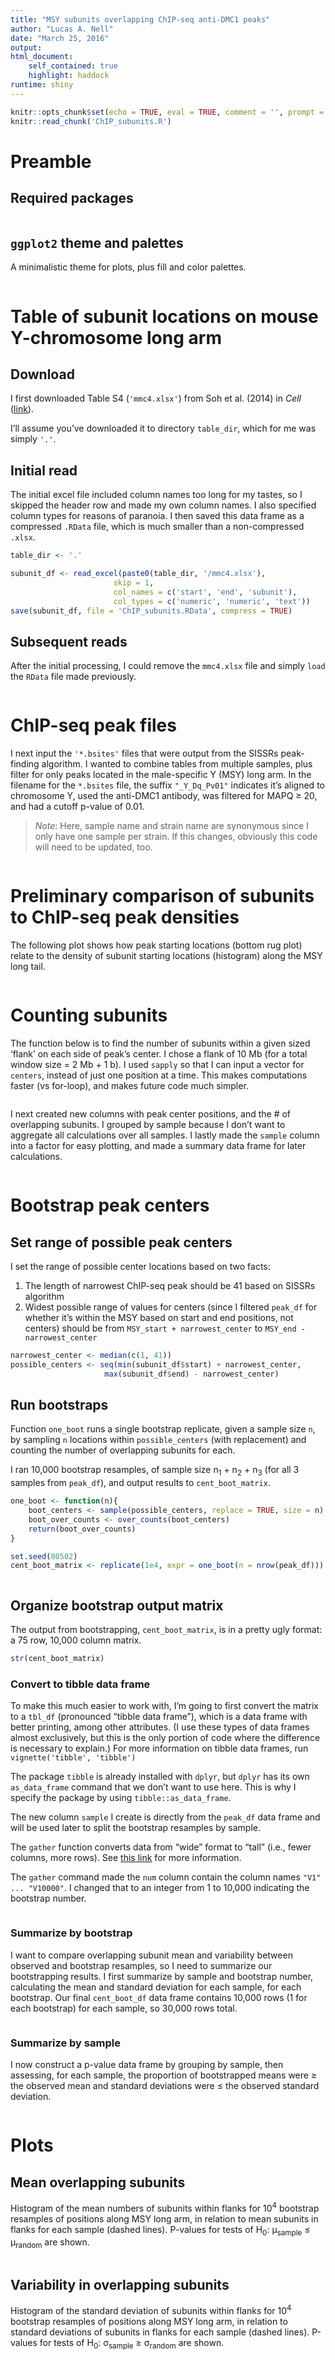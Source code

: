 ```yaml
---
title: "MSY subunits overlapping ChIP-seq anti-DMC1 peaks"
author: "Lucas A. Nell"
date: "March 25, 2016"
output: 
html_document:
    self_contained: true
    highlight: haddock
runtime: shiny
---
```



```r
knitr::opts_chunk$set(echo = TRUE, eval = TRUE, comment = '', prompt = FALSE)
knitr::read_chunk('ChIP_subunits.R')
```

# Preamble

## Required packages
```r
```

## `ggplot2` theme and palettes
A minimalistic theme for plots, plus fill and color palettes.
```r
```



# Table of subunit locations on mouse Y-chromosome long arm

## Download
I first downloaded Table S4 (`'mmc4.xlsx'`) from Soh et al. (2014) in *Cell* 
([link](http://dx.doi.org/10.1016/j.cell.2014.09.052)).

I'll assume you've downloaded it to directory `table_dir`, which for me was simply `'.'`.

## Initial read
The initial excel file included column names too long for my tastes, so I skipped the
header row and made my own column names. I also specified column types for reasons of
paranoia.
I then saved this data frame as a compressed `.RData` file, which is much smaller than a 
non-compressed `.xlsx`.

```r
table_dir <- '.'

subunit_df <- read_excel(paste0(table_dir, '/mmc4.xlsx'),
                       skip = 1, 
                       col_names = c('start', 'end', 'subunit'),
                       col_types = c('numeric', 'numeric', 'text'))
save(subunit_df, file = 'ChIP_subunits.RData', compress = TRUE)
```

## Subsequent reads
After the initial processing, I could remove the `mmc4.xlsx` file and simply `load` the
`RData` file made previously.

```r
```



# ChIP-seq peak files

I next input the `'*.bsites'` files that were output from the SISSRs peak-finding 
algorithm. I wanted to combine tables from multiple samples, plus filter for only 
peaks located in the male-specific Y (MSY) long arm. In the filename for the `*.bsites`
file, the suffix `"_Y_Dq_Pv01"` indicates it's aligned to chromosome Y, used the 
anti-DMC1 antibody, was filtered for MAPQ ≥ 20, and had a cutoff p-value of 0.01.

> *Note*: Here, sample name and strain name are synonymous since I only have one sample
> per strain. If this changes, obviously this code will need to be updated, too.


```r
```



# Preliminary comparison of subunits to ChIP-seq peak densities

The following plot shows how peak starting locations (bottom rug plot) relate to the
density of subunit starting locations (histogram) along the MSY long tail.

```r
```



# Counting subunits

The function below is to find the number of subunits within a given sized 
'flank' on each side of peak's center. I chose a flank of 10 Mb (for a total window size
= 2 Mb + 1 b). I used `sapply` so that I can input a vector for `centers`, 
instead of just one position at a time. This makes computations faster (vs for-loop), 
and makes future code much simpler.

```r
```


I next created new columns with peak center positions, and the # of overlapping subunits.
I grouped by sample because I don't want to aggregate all calculations over all samples. 
I lastly made the `sample` column into a factor for easy plotting, and made a summary 
data frame for later calculations.

```r
```





# Bootstrap peak centers


## Set range of possible peak centers
I set the range of possible center locations based on two facts:

1. The length of narrowest ChIP-seq peak should be 41 based on SISSRs algorithm
2. Widest possible range of values for centers (since I filtered `peak_df` for 
whether it's within the MSY based on start and end positions, not centers) should be 
from `MSY_start + narrowest_center` to `MSY_end - narrowest_center`


```r
narrowest_center <- median(c(1, 41))
possible_centers <- seq(min(subunit_df$start) + narrowest_center, 
                     max(subunit_df$end) - narrowest_center)
```


## Run bootstraps
Function `one_boot` runs a single bootstrap replicate, given a sample size `n`, by 
sampling `n` locations within `possible_centers` (with replacement) and counting the 
number of overlapping subunits for each. 

I ran 10,000 bootstrap resamples, of sample size n~1~ + n~2~ + n~3~ (for all 3
samples from `peak_df`), and output results to `cent_boot_matrix`.

```r
one_boot <- function(n){
    boot_centers <- sample(possible_centers, replace = TRUE, size = n)
    boot_over_counts <- over_counts(boot_centers)
    return(boot_over_counts)
}

set.seed(80502)
cent_boot_matrix <- replicate(1e4, expr = one_boot(n = nrow(peak_df)))
```

```r
```




## Organize bootstrap output matrix

The output from bootstrapping, `cent_boot_matrix`, is in a pretty ugly format: a 75 row,
10,000 column matrix.

```r
str(cent_boot_matrix)
```


### Convert to tibble data frame

To make this much easier to work with, I'm going to first convert the matrix to a 
`tbl_df` (pronounced "tibble data frame"), which is a data frame with better 
printing, among other attributes. 
(I use these types of data frames almost exclusively, but this is the only portion of 
code where the difference is necessary to explain.)
For more information on tibble data frames, run `vignette('tibble', 'tibble')`

The package `tibble` is already installed with `dplyr`, but `dplyr` has its own
`as_data_frame` command that we don't want to use here. 
This is why I specify the package by using `tibble::as_data_frame`.

The new column `sample` I create is directly from the `peak_df` data frame and will be 
used later to split the bootstrap resamples by sample.

The `gather` function converts data from "wide" format to "tall" (i.e., fewer columns, 
more rows). See [this link](https://rpubs.com/bradleyboehmke/data_wrangling) for 
more information.

The `gather` command made the `num` column contain the column names 
`"V1" ... "V10000"`. I changed that to an integer from 1 to 10,000 indicating the 
bootstrap number.

```r
```


### Summarize by bootstrap

I want to compare overlapping subunit mean and variability between observed and 
bootstrap resamples, so I need to summarize our bootstrapping results. 
I first summarize by sample and bootstrap number, calculating the mean and standard 
deviation for each sample, for each bootstrap. Our final `cent_boot_df` data frame
contains 10,000 rows (1 for each bootstrap) for each sample, so 30,000 rows total.

```r
```


### Summarize by sample

I now construct a p-value data frame by grouping by sample, then assessing, for each 
sample, the proportion of bootstrapped means were ≥ the observed mean and standard
deviations were ≤ the observed standard deviation.

```r
```






# Plots


## Mean overlapping subunits

Histogram of the mean numbers of subunits within flanks for 10^4^ bootstrap resamples of
positions along MSY long arm, in relation to mean subunits in flanks for each sample 
(dashed lines). P-values for tests of H~0~: µ~sample~ ≤ µ~random~ are shown.


```r
```



## Variability in overlapping subunits

Histogram of the standard deviation of subunits within flanks for 10^4^ bootstrap 
resamples of positions along MSY long arm, in relation to standard deviations of 
subunits in flanks for each sample (dashed lines). P-values for tests of H~0~: 
σ~sample~ ≥ σ~random~ are shown.


```r
```


<!-- rmarkdown::render('ChIP_subunits.Rmd') -->
